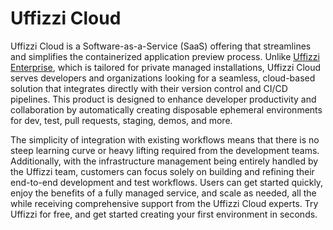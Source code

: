 
# Uffizzi Cloud

Uffizzi Cloud is a Software-as-a-Service (SaaS) offering that streamlines and simplifies the containerized application preview process. Unlike [Uffizzi Enterprise](enterprise), which is tailored for private managed installations, Uffizzi Cloud serves developers and organizations looking for a seamless, cloud-based solution that integrates directly with their version control and CI/CD pipelines. This product is designed to enhance developer productivity and collaboration by automatically creating disposable ephemeral environments for dev, test, pull requests, staging, demos, and more.  

The simplicity of integration with existing workflows means that there is no steep learning curve or heavy lifting required from the development teams. Additionally, with the infrastructure management being entirely handled by the Uffizzi team, customers can focus solely on building and refining their end-to-end development and test workflows. Users can get started quickly, enjoy the benefits of a fully managed service, and scale as needed, all the while receiving comprehensive support from the Uffizzi Cloud experts.
Try Uffizzi for free, and get started creating your first environment in seconds.

<Cards num={2}>
  <Cards.Card
    arrow
    title="Create a free account"
    href="https://app.uffizzi.com"
  >
  </Cards.Card>
</Cards>
